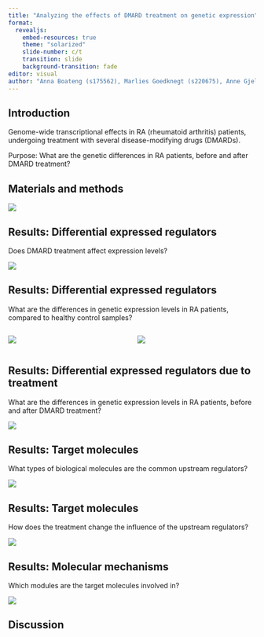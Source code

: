 ```yaml
---
title: "Analyzing the effects of DMARD treatment on genetic expression"
format:
  revealjs:
    embed-resources: true
    theme: "solarized"
    slide-number: c/t
    transition: slide
    background-transition: fade
editor: visual
author: "Anna Boateng (s175562), Marlies Goedknegt (s220675), Anne Gjelstrup (s194530), Katja Jagd (s185395), Olivia Ronnenberg (s183359)"
---
```


## Introduction

Genome-wide transcriptional effects in RA (rheumatoid arthritis) patients, undergoing treatment with several disease-modifying drugs (DMARDs).

Purpose: What are the genetic differences in RA patients, before and after DMARD treatment?

## Materials and methods

![](flowchart_presentation.png){fig-align="center"}

## Results: Differential expressed regulators

Does DMARD treatment affect expression levels?

![](images/04_box_plot-01.png){fig-align="center"}

## Results: Differential expressed regulators

What are the differences in genetic expression levels in RA patients, compared to healthy control samples?

::: columns
::: {.column width="50%"}
![](images/05_expr_plot_before-03.png){fig-align="center"}
:::

::: {.column width="50%"}
![](images/05_expr_plot_after-02.png){fig-align="center"}
:::
:::

## Results: Differential expressed regulators due to treatment

What are the differences in genetic expression levels in RA patients, before and after DMARD treatment?

![](images/05_comparison_plot-01.png){fig-align="center"}

## Results: Target molecules

What types of biological molecules are the common upstream regulators?

![](images/04_pie_chart.png){fig-align="center"}

## Results: Target molecules

How does the treatment change the influence of the upstream regulators?

![](images/06_targets_plot-03.png){fig-align="center"}

## Results: Molecular mechanisms

Which modules are the target molecules involved in?

![](images/06_modules_plot-02.png){fig-align="center"}

## Discussion


